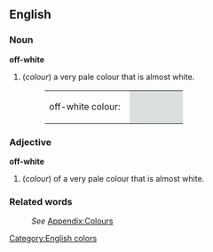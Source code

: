 ==English==

===Noun===
'''off-white'''
#(''colour'') a very pale colour that is almost white.
#:<table><tr><td>off-white colour: &nbsp;</td><td bgcolor="#DCE0DC" width="80">&nbsp; </td></tr></table>

===Adjective===
'''off-white'''
#(''colour'') of a very pale colour that is almost white.

===Related words===
:''See'' [[Wiktionary_Appendix:Colours|Appendix:Colours]]

[[Category:English colors]]